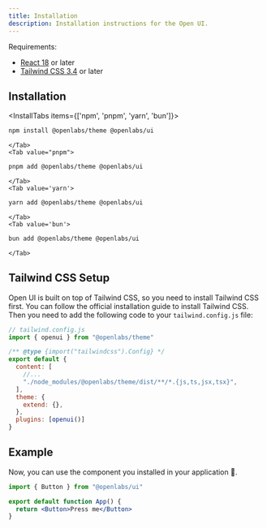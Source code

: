 ```yaml
---
title: Installation
description: Installation instructions for the Open UI.
---
```


Requirements:

- [React 18](https://reactjs.org/) or later
- [Tailwind CSS 3.4](https://tailwindcss.com/docs/guides/vite#react) or later

## Installation

<InstallTabs items={['npm', 'pnpm', 'yarn', 'bun']}>
    <Tab value='npm'>

```bash
npm install @openlabs/theme @openlabs/ui
```

    </Tab>
    <Tab value="pnpm">

```bash
pnpm add @openlabs/theme @openlabs/ui
```

    </Tab>
    <Tab value='yarn'>

```bash
yarn add @openlabs/theme @openlabs/ui
```

    </Tab>
    <Tab value='bun'>

```bash
bun add @openlabs/theme @openlabs/ui
```

    </Tab>

</InstallTabs>

## Tailwind CSS Setup

Open UI is built on top of Tailwind CSS, so you need to install Tailwind CSS first. You can follow the official installation guide to install Tailwind CSS. Then you need to add the following code to your `tailwind.config.js` file:

```js
// tailwind.config.js
import { openui } from "@openlabs/theme"

/** @type {import("tailwindcss").Config} */
export default {
  content: [
    //...
    "./node_modules/@openlabs/theme/dist/**/*.{js,ts,jsx,tsx}",
  ],
  theme: {
    extend: {},
  },
  plugins: [openui()]
}
```

## Example

Now, you can use the component you installed in your application 🎉.

```jsx
import { Button } from "@openlabs/ui"

export default function App() {
  return <Button>Press me</Button>
}
```